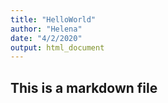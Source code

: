 ```yaml
---
title: "HelloWorld"
author: "Helena"
date: "4/2/2020"
output: html_document
---
```


## This is a markdown file